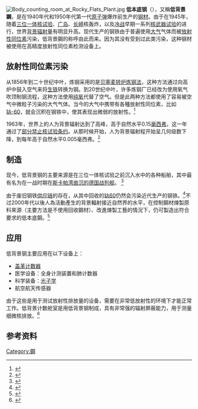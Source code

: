 [[File:Body_counting_room_at_Rocky_Flats_Plant.jpg|alt=A black-and-white photo of a body counting room at the Rocky Flats Plant]]
'''低本底钢'''（{{lang-en|Low-background steel}}），又稱'''低背景鋼'''，是在1940年代和1950年代第一代[[原子弹|原子弹]]爆炸前生产的[[钢材|钢材]]。由于在1945年，随着[[三位一体核试验|三位一体核试验]]、[[广岛市原子弹爆炸|广岛]]、[[长崎市原子弹爆炸|长崎]]核轰炸，以及[[冷战|冷战]]早期一系列[[核试验|核武器试验]]的进行，世界[[背景輻射|背景辐射量]]有明显升高。现代生产的钢铁由于普遍使用[[大气|大气]]气体而被[[放射性同位素|放射性同位素]]污染，低背景鋼的称呼由此而来。因为其没有受到过此类污染，这种钢材被使用在高精度放射性同位素检测设备上。 

== 放射性同位素污染 ==
从1856年到二十世纪中叶，炼钢采用的是[[贝塞麦转炉炼钢法|贝塞麦转炉炼钢法]]，这种方法通过向高炉中鼓入空气来将[[生铁|生铁]]转换为钢。到20世纪中叶，许多炼钢厂已经改为使用氧气吹顶制钢流程，这种方法使用[[氧气|纯氧]]代替了空气。但是此两种方法都使用了容易被空气中微粒子污染的大气气体。当今的大气中携带有各種放射性同位素，比如[[钴-60|钴-60]]，就会沉积在钢铁中，使其表现出微弱的放射性。<ref>{{cite web | url = http://www.straightdope.com/columns/read/2971/is-steel-from-scuttled-german-warships-valuable-because-it-isn-t-contaminated-with-radioactivity | title = Is steel from scuttled German warships valuable because it isn't contaminated with radioactivity? | work = The Straight Dope | date = December 10, 2010 | first = Cecil | last = Adams | accessdate = 2015-07-31 | archive-date = 2015-09-16 | archive-url = https://web.archive.org/web/20150916043627/http://www.straightdope.com/columns/read/2971/is-steel-from-scuttled-german-warships-valuable-because-it-isn-t-contaminated-with-radioactivity | dead-url = no }}</ref> 

1963年，世界上的人为背景辐射达到了高峰，高于自然水平0.15[[毫西弗|毫西弗]]，这一年通过了[[部分禁止核试验条约|部分禁止核试验条约]]。从那时候开始，人为背景辐射程开始呈几何级数下降，到每年高于自然水平0.005毫西弗。<ref name=UNSCEAR>{{citation | url = http://www.unscear.org/unscear/en/publications/2008_1.html | author = [[United_Nations_Scientific_Committee_on_the_Effects_of_Atomic_Radiation|United Nations Scientific Committee on the Effects of Atomic Radiation]] (UNSCEAR) | title = Sources and Effects of Ionizing Radiation (UNSCEAR 2008 Report): Volume I | publisher = United Nations | location = New York | year = 2010 | isbn = 978-92-1-142274-0 | page = 6 | quote = The estimated annual per caput effective dose of ionizing radiation due to global fallout from atmospheric nuclear weapons testing was highest in 1963, at 0.11 mSv, and subsequently fell to its present level of about 0.005 mSv (see figure II). This source of exposure will decline only very slowly in the future as most of it is now due to the long-lived radio-nuclide carbon-14. | accessdate = 2015-07-31 | archive-date = 2019-07-16 | archive-url = https://web.archive.org/web/20190716210835/http://www.unscear.org/unscear/en/publications/2008_1.html | dead-url = no }}</ref> 

== 制造 ==
现今，低背景钢的主要来源是在三位一体核试验之前沉入水中的各种船舶，其中最有名为在一战时期在[[斯卡帕湾|斯卡帕湾]][[公海艦隊自沉事件|凿沉的德国战列舰]]。 <ref name="Butler">{{cite book |last=Butler |first=Daniel Allen |title=Distant Victory: the Battle of Jutland and the Allied Triumph in the First World War |page=229 |publisher=Praeger Security International (Greenwood Publishing Group) |location=Westport, Connecticut, USA |year=2006 |isbn=0-275-99073-7 |url=http://books.google.com/books?id=cqgrz37DgMcC&lpg=PP1&ots=1z1Ed0S5SP&dq=Butler.%20Distant%20Victory&pg=PA229#v=onepage&q&f=false |access-date=2015-07-31 |archive-date=2014-11-04 |archive-url=https://web.archive.org/web/20141104154228/http://books.google.com/books?id=cqgrz37DgMcC&lpg=PP1&ots=1z1Ed0S5SP&dq=Butler.%20Distant%20Victory&pg=PA229#v=onepage&q&f=false |dead-url=no }}</ref>

由于废旧钢铁[[供应链|供应链]]的存在，从其中回收的[[鈷60|钴60]]仍然会污染近代生产的钢铁。<ref>{{citation | url = http://www.iaea.org/Publications/Booklets/SealedRadioactiveSources/pdfs/handout_scrap.pdf | title = Reducing Risks in the Scrap Metal Industry - Sealed Radioactive Sources | publisher = [[International_Atomic_Energy_Agency|International Atomic Energy Agency]] (IAEA) | date = September 2005 | location = Austria | number = IAEA/PI/A.83 / 05-09511 | pages = 2-6 | archiveurl = https://web.archive.org/web/20060614013429/http://www.iaea.org/Publications/Booklets/SealedRadioactiveSources/pdfs/handout_scrap.pdf | archivedate = 2006年6月14日 | deadurl = yes | accessdate = 2015年7月31日 }}</ref>不过2000年代以後人為活動產生的背景輻射接近自然界的水平，在控制鋼材煉製原料來源（主要方法是不使用回收鋼材）、改進煉製工藝的情況下，仍可製造出符合要求的低本底鋼。<ref>{{citation | url = http://www.jspf.or.jp/Journal/PDF_JSPF/jspf2011_03/jspf2011_03-167.pdf | title = 低放射化フェライト鋼製造技術の現状と課題 | publisher = プラズマ・核融合学会 | date = January 2011 | location = Japan | accessdate = 2018-12-13 | archive-date = 2016-08-03 | archive-url = https://web.archive.org/web/20160803221847/http://www.jspf.or.jp/Journal/PDF_JSPF/jspf2011_03/jspf2011_03-167.pdf | dead-url = no }}</ref>

== 应用 ==
低背景钢主要应用在以下设备上：
* [[盖革计数器|盖革计数器]]
* 医学设备：全身计测装置和肺计数器
* 科学装备：[[光子学|光子学]]
* 航空航天传感器
由于这些是用于测试放射性排放量的设备，需要在非常低放射性的环境下才能正常工作。低背景计数舱室是用低背景钢制成，具有非常强的辐射屏蔽能力，用于测量细微核排放。<ref>{{cite web | url = http://www.lm.doe.gov/land/sites/co/rocky_flats/haer/base/Buildings/122.htm | title = Rocky Flats Plant, Emergency Medical Services Facility - HAER No. CO-83-S (Rocky Flats Plant, Building 122) | publisher = [[United_States_Department_of_Energy|U.S. Department of Energy]], Office of Legacy Management | first1 = D. Jayne | last1 = Aaron | first2 = Judith | last2 = Berryman | year = 1997 | accessdate = 2015-07-31 | archive-date = 2016-04-10 | archive-url = https://web.archive.org/web/20160410105032/http://www.lm.doe.gov/land/sites/co/rocky_flats/haer/base/Buildings/122.htm | dead-url = no }}</ref>

== 参考资料 ==
{{Reflist}}
[[Category:鋼|Category:鋼]]